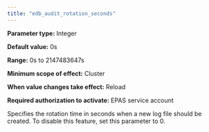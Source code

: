 ```yaml
---
title: "edb_audit_rotation_seconds"
---
```


<div id="edb_audit_rotation_seconds" class="registered_link"></div>

**Parameter type:** Integer

**Default value:** 0s

**Range:** 0s to 2147483647s

**Minimum scope of effect:** Cluster

**When value changes take effect:** Reload

**Required authorization to activate:** EPAS service account

Specifies the rotation time in seconds when a new log file should be created. To disable this feature, set this parameter to 0.

